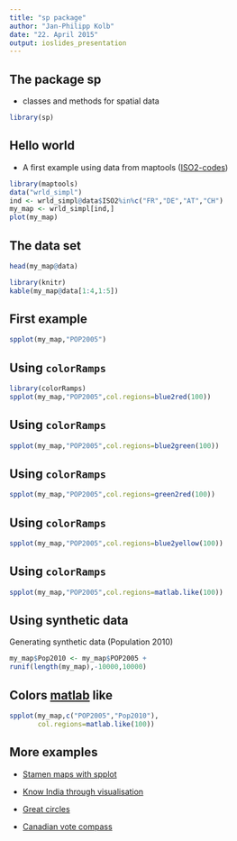 ```yaml
---
title: "sp package"
author: "Jan-Philipp Kolb"
date: "22. April 2015"
output: ioslides_presentation
---
```


## The package sp

- classes and methods for spatial data

```r
library(sp)
```

## Hello world

- A first example using data from maptools ([ISO2-codes](http://en.wikipedia.org/wiki/ISO_3166-1_alpha-2))


```r
library(maptools)
data("wrld_simpl")
ind <- wrld_simpl@data$ISO2%in%c("FR","DE","AT","CH")
my_map <- wrld_simpl[ind,]
plot(my_map)
```


## The data set

```r
head(my_map@data)
```


```r
library(knitr)
kable(my_map@data[1:4,1:5])
```



## First example

```r
spplot(my_map,"POP2005")
```

## Using `colorRamps`

```r
library(colorRamps)
spplot(my_map,"POP2005",col.regions=blue2red(100))
```

## Using `colorRamps`

```r
spplot(my_map,"POP2005",col.regions=blue2green(100))
```

## Using `colorRamps`

```r
spplot(my_map,"POP2005",col.regions=green2red(100))
```

## Using `colorRamps`
```r
spplot(my_map,"POP2005",col.regions=blue2yellow(100))
```

## Using `colorRamps`
```r
spplot(my_map,"POP2005",col.regions=matlab.like(100))
```

## Using synthetic data

Generating synthetic data (Population 2010)

```r
my_map$Pop2010 <- my_map$POP2005 + 
runif(length(my_map),-10000,10000)
```


## Colors [matlab](http://de.mathworks.com/products/matlab/) like

```r
spplot(my_map,c("POP2005","Pop2010"),
       col.regions=matlab.like(100))
```

## More examples 

- [Stamen maps with spplot](https://procomun.wordpress.com/2013/04/24/stamen-maps-with-spplot/)

- [Know India through visualisation](http://justanotherdatablog.blogspot.de/2014/02/know-india-through-visualisations-1.html)

- [Great circles](https://procomun.wordpress.com/2011/05/20/great-circles/)

- [Canadian vote compass](http://blog.revolutionanalytics.com/2011/12/vote-compass-visualizing-canadian-poll-results-with-r.html)
